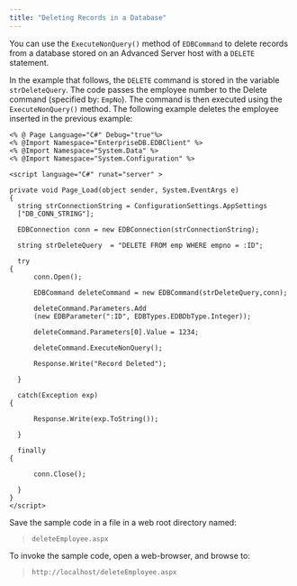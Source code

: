 ```yaml
---
title: "Deleting Records in a Database"
---
```


<div id="deleting_records_in_a_database" class="registered_link"></div>

You can use the `ExecuteNonQuery()` method of `EDBCommand` to delete records from a database stored on an Advanced Server host with a `DELETE` statement.

In the example that follows, the `DELETE` command is stored in the variable `strDeleteQuery`. The code passes the employee number to the Delete command (specified by: `EmpNo`). The command is then executed using the `ExecuteNonQuery()` method. The following example deletes the employee inserted in the previous example:

```
<% @ Page Language="C#" Debug="true"%>
<% @Import Namespace="EnterpriseDB.EDBClient" %>
<% @Import Namespace="System.Data" %>
<% @Import Namespace="System.Configuration" %>

<script language="C#" runat="server" >

private void Page_Load(object sender, System.EventArgs e)
{
  string strConnectionString = ConfigurationSettings.AppSettings
  ["DB_CONN_STRING"];

  EDBConnection conn = new EDBConnection(strConnectionString);

  string strDeleteQuery  = "DELETE FROM emp WHERE empno = :ID";

  try
{
      conn.Open();

      EDBCommand deleteCommand = new EDBCommand(strDeleteQuery,conn);

      deleteCommand.Parameters.Add
      (new EDBParameter(":ID", EDBTypes.EDBDbType.Integer));

      deleteCommand.Parameters[0].Value = 1234;

      deleteCommand.ExecuteNonQuery();

      Response.Write("Record Deleted");

  }

  catch(Exception exp)
{

      Response.Write(exp.ToString());

  }

  finally
{

      conn.Close();

  }
}
</script>
```

Save the sample code in a file in a web root directory named:

> `deleteEmployee.aspx`

To invoke the sample code, open a web-browser, and browse to:

> `http://localhost/deleteEmployee.aspx`
